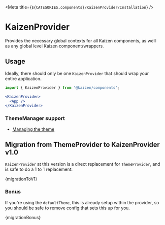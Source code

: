 

<Meta title={`${CATEGORIES.components}/KaizenProvider/Installation`} />

# KaizenProvider

Provides the necessary global contexts for all Kaizen components, as well as any global level Kaizen component/wrappers.

## Usage

Ideally, there should only be one `KaizenProvider` that should wrap your entire application.

```jsx
import { KaizenProvider } from '@kaizen/components';

<KaizenProvider>
  <App />
</KaizenProvider>
```

### ThemeManager support
- [Managing the theme](/story/components-kaizenprovider-managing-the-theme--page)

## Migration from ThemeProvider to KaizenProvider v1.0

`KaizenProvider` at this version is a direct replacement for `ThemeProvider`, and is safe to do a 1 to 1 replacement:

<Highlight className="diff">{migrationToV1}</Highlight>

### Bonus

If you're using the `defaultTheme`, this is already setup within the provider, so you should be safe to remove config that sets this up for you.

<Highlight className="diff">{migrationBonus}</Highlight>